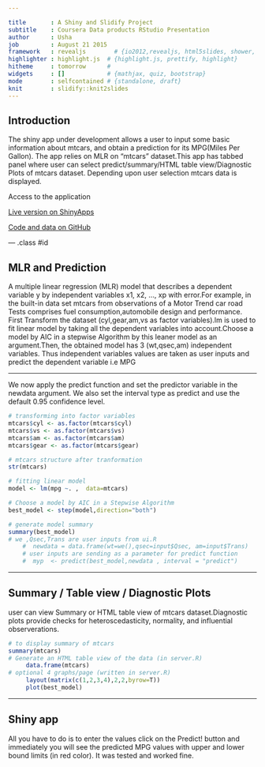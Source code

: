 ```yaml
---

title       : A Shiny and Slidify Project
subtitle    : Coursera Data products RStudio Presentation 
author      : Usha
job         : August 21 2015
framework   : revealjs        # {io2012,revealjs, html5slides, shower, dzslides, ...}
highlighter : highlight.js  # {highlight.js, prettify, highlight}
hitheme     : tomorrow      # 
widgets     : []            # {mathjax, quiz, bootstrap}
mode        : selfcontained # {standalone, draft}
knit        : slidify::knit2slides
---
```


## Introduction

The shiny app under development allows a user to input some basic information about mtcars, and obtain a prediction for its MPG(Miles Per Gallon). The app relies on  MLR on “mtcars” dataset.This app has tabbed panel where user can select  predict/summary/HTML table view/Diagnostic Plots of mtcars dataset. Depending upon user selection mtcars data is displayed.

Access to the application

<a href="https://sony111.shinyapps.io/Cars"> Live version on ShinyApps</a>

<a href="https://github.com/Sony111/Developing-Data-Products"> Code and data on GitHub </a>

--- .class #id 

##  MLR and Prediction

A multiple linear regression (MLR) model that describes a dependent variable y by independent variables x1, x2, ..., xp with error.For example, in the built-in data set mtcars from observations of a Motor Trend car road Tests comprises fuel consumption,automobile design and performance. First Transform the dataset (cyl,gear,am,vs as factor variables).lm is used to fit linear model by taking all the dependent variables into account.Choose a model by AIC in a stepwise Algorithm by this leaner model as an argument.Then, the obtained model has 3 (wt,qsec,am) independent variables. Thus independent variables values are taken as user inputs and predict the dependent variable i.e MPG 


--- 

We now apply the predict function and set the predictor variable in the newdata argument. We also set the interval type as predict and use the default 0.95 confidence level.
               
               
```r
# transforming into factor variables
mtcars$cyl <- as.factor(mtcars$cyl)
mtcars$vs <- as.factor(mtcars$vs)
mtcars$am <- as.factor(mtcars$am)
mtcars$gear <- as.factor(mtcars$gear)

# mtcars structure after tranformation 
str(mtcars)

# fitting linear model
model <- lm(mpg ~. ,  data=mtcars)

# Choose a model by AIC in a Stepwise Algorithm
best_model <- step(model,direction="both")

# generate model summary
summary(best_model)
# we ,Qsec,Trans are user inputs from ui.R
    #  newdata = data.frame(wt=we(),qsec=input$Qsec, am=input$Trans)
    # user inputs are sending as a parameter for predict function
    #  myp  <- predict(best_model,newdata , interval = "predict")
```

--- 

## Summary / Table view / Diagnostic Plots

user can view Summary or HTML table view of mtcars dataset.Diagnostic plots provide checks for heteroscedasticity, normality, and influential observerations.

```r
# to display summary of mtcars 
summary(mtcars)
# Generate an HTML table view of the data (in server.R)
     data.frame(mtcars)
# optional 4 graphs/page (written in server.R)
     layout(matrix(c(1,2,3,4),2,2,byrow=T))
     plot(best_model)

```


--- 

## Shiny app

All you have to do is to enter the values click on the Predict! button and immediately you will see the predicted MPG values with upper and lower bound limits (in red color). It was tested and worked fine.




